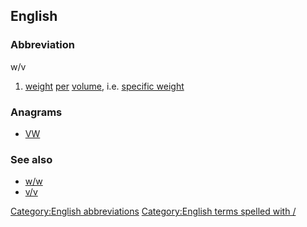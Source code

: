 ==English==

===Abbreviation===
{{rfc-header|Abbreviation}}
; w/v

# [[weight]] [[per]] [[volume]], i.e. [[specific weight]]

===Anagrams===
* [[VW#English|VW]] 

===See also===
* [[w/w]]
* [[v/v]]

[[Category:English abbreviations]]
[[Category:English terms spelled with /]]